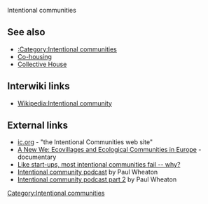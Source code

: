 Intentional communities

== See also ==

* [[:Category:Intentional communities]]
* [[Co-housing]]
* [[Collective House]]

==Interwiki links ==

* [[Wikipedia:Intentional community]]

== External links ==

* [http://www.ic.org/ ic.org] - "the Intentional Communities web site"
* [https://newwe.jimdo.com/ A New We: Ecovillages and Ecological Communities in Europe] - documentary
* [https://aeon.co/essays/like-start-ups-most-intentional-communities-fail-why Like start-ups, most intentional communities fail -- why?]
* [http://www.richsoil.com/permaculture/310-podcast-037-intentional-community/ Intentional community podcast] by Paul Wheaton
* [http://www.richsoil.com/permaculture/322-podcast-042-intentional-community-part-2/ Intentional community podcast part 2] by Paul Wheaton

{{Stub}}

[[Category:Intentional communities]]